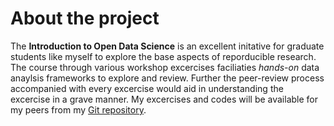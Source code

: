 
# About the project

The **Introduction to Open Data Science** is an excellent initative for graduate students like myself to explore the base aspects of reporducible research. The course through various workshop excercises faciliaties *hands-on* data anaylsis frameworks to explore and review. Further the peer-review process accompanied with every excercise would aid in understanding the excercise in a grave manner. My excercises and codes will be available for my peers from my [Git repository](https://github.com/BalaguruRavikumar/IODS-project.git).

